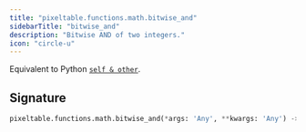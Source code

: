 ```yaml
---
title: "pixeltable.functions.math.bitwise_and"
sidebarTitle: "bitwise_and"
description: "Bitwise AND of two integers."
icon: "circle-u"
---
```

Equivalent to Python [`self & other`](https://docs.python.org/3/library/stdtypes.html#bitwise-operations-on-integer-types).


## Signature

```python
pixeltable.functions.math.bitwise_and(*args: 'Any', **kwargs: 'Any') -> "'exprs.FunctionCall'"
```


